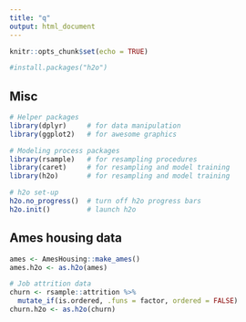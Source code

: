 ```yaml
---
title: "q"
output: html_document
---
```


```r
knitr::opts_chunk$set(echo = TRUE)
```
```r
#install.packages("h2o")
```

## Misc

```r
# Helper packages
library(dplyr)     # for data manipulation
library(ggplot2)   # for awesome graphics

# Modeling process packages
library(rsample)   # for resampling procedures
library(caret)     # for resampling and model training
library(h2o)       # for resampling and model training

# h2o set-up 
h2o.no_progress()  # turn off h2o progress bars
h2o.init()         # launch h2o
```

## Ames housing data
```r
ames <- AmesHousing::make_ames()
ames.h2o <- as.h2o(ames)

# Job attrition data
churn <- rsample::attrition %>% 
  mutate_if(is.ordered, .funs = factor, ordered = FALSE)
churn.h2o <- as.h2o(churn)
```

